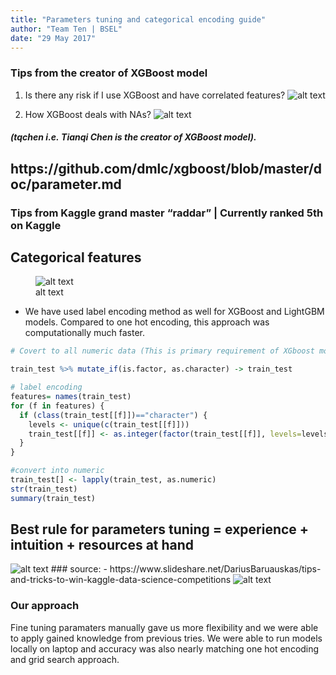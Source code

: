 ```yaml
---
title: "Parameters tuning and categorical encoding guide"
author: "Team Ten | BSEL"
date: "29 May 2017"
---
```


### Tips from the creator of XGBoost model

1. Is there any risk if I use XGBoost and have correlated features?
![alt text](https://github.com/pranavpandya84/deezer_report/blob/master/Models/LB_Score/Capture6.PNG)

2. How XGBoost deals with NAs? 
![alt text](https://github.com/pranavpandya84/deezer_report/blob/master/Models/LB_Score/NAs%20in%20xgboost.PNG)

##### (tqchen i.e. Tianqi Chen is the creator of XGBoost model).
https://github.com/dmlc/xgboost/blob/master/doc/parameter.md
-----------------------

### Tips from Kaggle grand master "raddar" | Currently ranked 5th on Kaggle

## Categorical features
![alt text](https://github.com/pranavpandya84/deezer_report/blob/master/Models/LB_Score/encoding.PNG)

- We have used label encoding method as well for XGBoost and LightGBM models. Compared to one hot encoding, this approach was computationally much faster. 

```r
# Covert to all numeric data (This is primary requirement of XGboost model)

train_test %>% mutate_if(is.factor, as.character) -> train_test

# label encoding
features= names(train_test)
for (f in features) {
  if (class(train_test[[f]])=="character") {
    levels <- unique(c(train_test[[f]]))
    train_test[[f]] <- as.integer(factor(train_test[[f]], levels=levels))
  }
}

#convert into numeric 
train_test[] <- lapply(train_test, as.numeric)
str(train_test)
summary(train_test)
```

## Best rule for parameters tuning = experience + intuition + resources at hand

![alt text](https://github.com/pranavpandya84/deezer_report/blob/master/Models/LB_Score/param%20tuning%20grid.PNG)
### source:
- https://www.slideshare.net/DariusBaruauskas/tips-and-tricks-to-win-kaggle-data-science-competitions
![alt text](https://github.com/pranavpandya84/deezer_report/blob/master/Models/LB_Score/param%20tuning%20manual.PNG)

### Our approach
Fine tuning paramaters manually gave us more flexibility and we were able to apply gained knowledge from previous tries. We were able to run models locally on laptop and accuracy was also nearly matching one hot encoding and grid search approach. 



